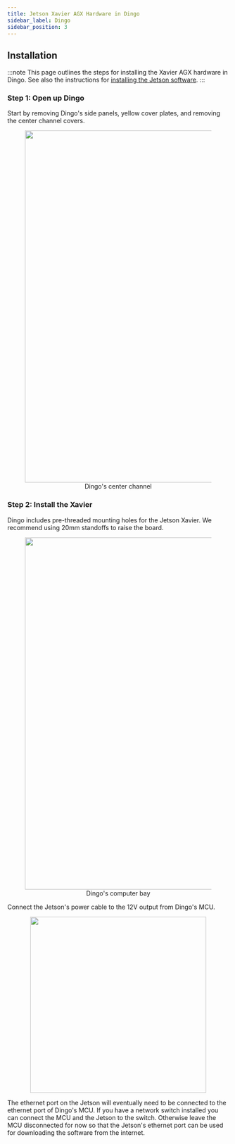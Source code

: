 ```yaml
---
title: Jetson Xavier AGX Hardware in Dingo
sidebar_label: Dingo
sidebar_position: 3
---
```


## Installation

:::note
This page outlines the steps for installing the Xavier AGX hardware in Dingo. See also
the instructions for
[installing the Jetson software](/docs/computers/jetson/jetson_software).
:::

### Step 1: Open up Dingo

Start by removing Dingo's side panels, yellow cover plates, and removing the center channel covers.

<center>
  <figure>
    <img
      src="/img/computer_images/jetson/hardware/xavier_agx/dingo/center-channel.jpg"
      width="800"
    />
    <figcaption>Dingo's center channel</figcaption>
  </figure>
</center>

### Step 2: Install the Xavier

Dingo includes pre-threaded mounting holes for the Jetson Xavier.  We recommend using 20mm standoffs to raise the board.

<center>
  <figure>
    <img
      src="/img/computer_images/jetson/hardware/xavier_agx/dingo/computer-bay.jpg"
      width="800"
    />
    <figcaption>Dingo's computer bay</figcaption>
  </figure>
</center>

Connect the Jetson's power cable to the 12V output from Dingo's MCU.

<center>
  <figure>
    <img
      src="/img/computer_images/jetson/hardware/xavier_agx/dingo/placeholder.png"
      width="400"
    />
  </figure>
</center>

The ethernet port on the Jetson will eventually need to be connected to the ethernet port of Dingo's MCU.  If you have
a network switch installed you can connect the MCU and the Jetson to the switch.  Otherwise leave the MCU disconnected
for now so that the Jetson's ethernet port can be used for downloading the software from the internet.